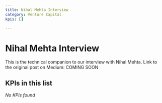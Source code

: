 ```yaml
---
title: Nihal Mehta Interview
category: Venture Capital
kpis: []

---
```


# Nihal Mehta Interview

This is the technical companion to our interview with Nihal Mehta. Link to the original post on Medium: COMING SOON

## KPIs in this list

*No KPIs found*
